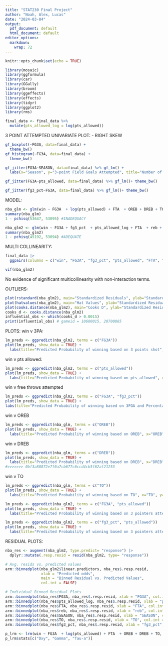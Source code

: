 ```yaml
---
title: "STAT230 Final Project"
author: "Noah, Alex, Lucas"
date: "2024-03-04"
output:
  pdf_document: default
  html_document: default
editor_options: 
  markdown: 
    wrap: 72
---
```


```r
knitr::opts_chunk$set(echo = TRUE)
```

```r
library(mosaic)
library(ggformula)
library(car)
library(GGally)
library(broom)
library(ggeffects)
library(effects)
library(tidyr)
library(ggplot2)
library(rms)

final_data <- final_data %>%
  mutate(pts_allowed_log = log(pts_allowed))
```

3 POINT ATTEMPTED UNIVARIATE PLOT: - RIGHT SKEW

```r
gf_boxplot(~FG3A, data=final_data) + 
  theme_bw()
gf_histogram(~FG3A, data=final_data) + 
  theme_bw()
```

```r
gf_jitter(FG3A~SEASON, data=final_data) %>% gf_lm() + 
  labs(x="Season", y="3-point Field Goals Attempted", title="Number of 3-Point field goals attempted in-game over different seasons") + theme_bw()
```

```r
gf_jitter(FG3A~pts_allowed, data=final_data) %>% gf_lm()+ theme_bw()
```

```r
gf_jitter(fg3_pct~FG3A, data=final_data) %>% gf_lm()+ theme_bw()
```

MODEL:

```r
nba_glm <- glm(win ~ FG3A  + log(pts_allowed) + FTA  + OREB + DREB + TO + SEASON + FG3A:SEASON, data = final_data, family = "binomial")
summary(nba_glm)
1 - pchisq(53647, 53095) #INADEQUACY
```

```r
nba_glm2 <- glm(win ~ FG3A + fg3_pct  + pts_allowed_log + FTA  + reb + TO + SEASON + FG3A:SEASON + log(pts_allowed):SEASON, data = final_data, family = "binomial")
summary(nba_glm2)
1 - pchisq(45192, 53094) #ADEQUATE
```

MULTI COLLINEARITY:

```r
final_data |> 
  ggpairs(columns = c("win", "FG3A", "fg3_pct", "pts_allowed", "FTA", "reb", "TO", "SEASON"))
```

```r
vif(nba_glm2)
```

No evidence of significant multicollinearity with non-interaction terms.

OUTLIERS:

```r
plot(rstandard(nba_glm2), main="Standardized Residuals", ylab="Standardized Residuals", xlab="Index")
plot(hatvalues(nba_glm2), main="Hat Values", ylab="Standardized Residuals", xlab="Index")
plot(cooks.distance(nba_glm2), main="Cooks D", ylab="Standardized Residuals", xlab="Index") 
cooks_d <- cooks.distance(nba_glm2)
influential_obs <- which(cooks_d > 0.0015)
print(influential_obs) # gameid = 10600015, 20700065
```

PLOTS: win v 3PA:

```r
lm_preds <- ggpredict(nba_glm2, terms = c("FG3A"))
plot(lm_preds, show_data = TRUE) + 
  labs(title="Predicted Probability of winning based on 3 points shot", x="3FGA", y="Predicted probability of winning")
```

win v pts allowed:

```r
lm_preds <- ggpredict(nba_glm2, terms = c("pts_allowed"))
plot(lm_preds, show_data = TRUE) + 
  labs(title="Predicted Probability of winning based on pts_allowed", x="pts_allowed", y="Predicted probability of winning")
```

win v free throws attempted

```r
lm_preds <- ggpredict(nba_glm2, terms = c("FG3A", "fg3_pct"))
plot(lm_preds, show_data = TRUE) + 
labs(title="Predicted Probability of winning based on 3FGA and Percentage", x="FG3A", y="Predicted probability of winning")
```

win v OREB

```r
lm_preds <- ggpredict(nba_glm, terms = c("OREB"))
plot(lm_preds, show_data = TRUE) + 
  labs(title="Predicted Probability of winning based on OREB", x="OREB", y="Predicted probability of winning")
```

win v DREB

```r
lm_preds <- ggpredict(nba_glm, terms = c("DREB"))
plot(lm_preds, show_data = TRUE) + 
  labs(title="Predicted Probability of winning based on DREB", x="DREB", y="Predicted probability of winning")
#>>>>>>> 0bf3a88872e7f0a7cb677c6ccd4cb5f62af21253
```

win v TO

```r
lm_preds <- ggpredict(nba_glm, terms = c("TO"))
plot(lm_preds, show_data = TRUE) + 
  labs(title="Predicted Probability of winning based on TO", x="TO", y="Predicted probability of winning")
```

```r
lm_preds <- ggpredict(nba_glm2, terms = c("FG3A", "pts_allowed"))
plot(lm_preds, show_data = TRUE) + 
  labs(title="Predicted Probability of winning based on 3 pointers attempted and points allowed", x="3-point field goals attempted", y="Predicted probability of winning")
```

```r
lm_preds <- ggpredict(nba_glm2, terms = c("fg3_pct", "pts_allowed"))
plot(lm_preds, show_data = TRUE) + 
  labs(title="Predicted Probability of winning based on 3 pointers attempted and points allowed", x="3-point field goal percentage", y="Predicted probability of winning")
```

RESIDUAL PLOTS:

```r
nba_res <- augment(nba_glm2, type.predict= "response") |>
  dplyr::mutate(.resp.resid = resid(nba_glm2, type= "response"))

# Avg. resids vs. predicted values
arm::binnedplot(nba_glm2$linear.predictors, nba_res$.resp.resid, 
                xlab = "Predicted odds", 
                main = "Binned Residual vs. Predicted Values", 
                col.int = FALSE)

# Individual Binned Residual Plots
arm::binnedplot(nba_res$FG3A, nba_res$.resp.resid, xlab = "FG3A", col.int = NULL)
arm::binnedplot(nba_res$pts_allowed_log, nba_res$.resp.resid, xlab = "pts_allowed_log", col.int = NULL)
arm::binnedplot(nba_res$FTA, nba_res$.resp.resid, xlab = "FTA", col.int = NULL)
arm::binnedplot(nba_res$reb, nba_res$.resp.resid, xlab = "reb", col.int = NULL)
arm::binnedplot(nba_res$SEASON, nba_res$.resp.resid, xlab = "SEASON", col.int = NULL)
arm::binnedplot(nba_res$TO, nba_res$.resp.resid, xlab = "TO", col.int = NULL)
arm::binnedplot(nba_res$fg3_pct, nba_res$.resp.resid, xlab = "fg3_pct", col.int = NULL)
```

```r
p_lrm <- lrm(win ~ FG3A  + log(pts_allowed) + FTA  + OREB + DREB + TO, data = final_data) #SEASON IS NOT INCLUDED
p_lrm$stats[c("Dxy", "Gamma", "Tau-a")]
```
